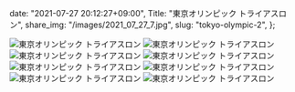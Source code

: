   date: "2021-07-27 20:12:27+09:00",
  Title: "東京オリンピック トライアスロン",
  share_img: "/images/2021_07_27_7.jpg",
  slug: "tokyo-olympic-2",
};

![東京オリンピック トライアスロン](/images/2021_07_27_1.jpg)
![東京オリンピック トライアスロン](/images/2021_07_27_2.jpg)
![東京オリンピック トライアスロン](/images/2021_07_27_3.jpg)
![東京オリンピック トライアスロン](/images/2021_07_27_4.jpg)
![東京オリンピック トライアスロン](/images/2021_07_27_5.jpg)
![東京オリンピック トライアスロン](/images/2021_07_27_6.jpg)
![東京オリンピック トライアスロン](/images/2021_07_27_7.jpg)
![東京オリンピック トライアスロン](/images/2021_07_27_8.jpg)
